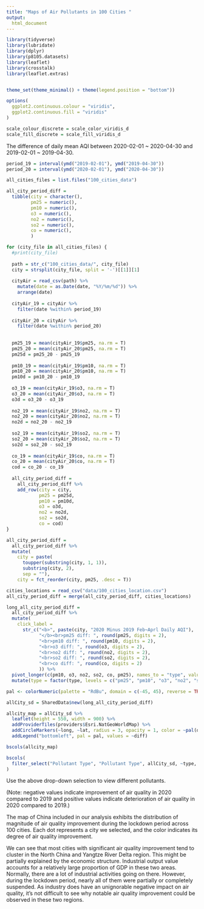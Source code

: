 ```yaml
---
title: "Maps of Air Pollutants in 100 Cities "
output: 
  html_document
---
```


```r
library(tidyverse)
library(lubridate)
library(dplyr)
library(p8105.datasets)
library(leaflet)
library(crosstalk)
library(leaflet.extras)


theme_set(theme_minimal() + theme(legend.position = "bottom"))

options(
  ggplot2.continuous.colour = "viridis",
  ggplot2.continuous.fill = "viridis"
)

scale_colour_discrete = scale_color_viridis_d
scale_fill_discrete = scale_fill_viridis_d
```


The difference of daily mean AQI between 2020-02-01 ~ 2020-04-30 and 2019-02-01 ~ 2019-04-30.

```r
period_19 = interval(ymd("2019-02-01"), ymd("2019-04-30"))
period_20 = interval(ymd("2020-02-01"), ymd("2020-04-30"))
```


```r
all_cities_files = list.files("100_cities_data")
```


```r
all_city_period_diff = 
  tibble(city = character(),
         pm25 = numeric(),
         pm10 = numeric(),
         o3 = numeric(),
         no2 = numeric(),
         so2 = numeric(),
         co = numeric(),
         )
```

```r
for (city_file in all_cities_files) {
  #print(city_file)
  
  path = str_c("100_cities_data/", city_file)
  city = strsplit(city_file, split = '-')[[1]][1]
  
  cityAir = read_csv(path) %>% 
    mutate(date = as.Date(date, "%Y/%m/%d")) %>%
    arrange(date)
  
  cityAir_19 = cityAir %>% 
    filter(date %within% period_19) 
  
  cityAir_20 = cityAir %>% 
    filter(date %within% period_20)
  
  
  pm25_19 = mean(cityAir_19$pm25, na.rm = T)
  pm25_20 = mean(cityAir_20$pm25, na.rm = T)
  pm25d = pm25_20 - pm25_19
  
  pm10_19 = mean(cityAir_19$pm10, na.rm = T)
  pm10_20 = mean(cityAir_20$pm10, na.rm = T)
  pm10d = pm10_20 - pm10_19
  
  o3_19 = mean(cityAir_19$o3, na.rm = T)
  o3_20 = mean(cityAir_20$o3, na.rm = T)
  o3d = o3_20 - o3_19
  
  no2_19 = mean(cityAir_19$no2, na.rm = T)
  no2_20 = mean(cityAir_20$no2, na.rm = T)
  no2d = no2_20 - no2_19
  
  so2_19 = mean(cityAir_19$so2, na.rm = T)
  so2_20 = mean(cityAir_20$so2, na.rm = T)
  so2d = so2_20 - so2_19
  
  co_19 = mean(cityAir_19$co, na.rm = T)
  co_20 = mean(cityAir_20$co, na.rm = T)
  cod = co_20 - co_19
  
  all_city_period_diff = 
    all_city_period_diff %>% 
    add_row(city = city, 
            pm25 = pm25d,
            pm10 = pm10d,
            o3 = o3d,
            no2 = no2d,
            so2 = so2d,
            co = cod)
}

```


```r
all_city_period_diff = 
  all_city_period_diff %>% 
  mutate(
    city = paste(
      toupper(substring(city, 1, 1)), 
      substring(city, 2), 
      sep = ""),
    city = fct_reorder(city, pm25, .desc = T))
```


```r
cities_locations = read_csv("data/100_cities_location.csv")
all_city_period_diff = merge(all_city_period_diff, cities_locations)
```

```r
long_all_city_period_diff =
  all_city_period_diff %>% 
  mutate(
    click_label = 
      str_c("<b>", paste(city, "2020 Minus 2019 Feb~Aprl Daily AQI"), 
            "</b><br>pm25 diff: ", round(pm25, digits = 2), 
            "<br>pm10 diff: ", round(pm10, digits = 2),
            "<br>o3 diff: ", round(o3, digits = 2),
            "<br>no2 diff: ", round(no2, digits = 2),
            "<br>so2 diff: ", round(so2, digits = 2),
            "<br>co diff: ", round(co, digits = 2)
            )) %>%
  pivot_longer(c(pm10, o3, no2, so2, co, pm25), names_to = "type", values_to = "diff") %>% 
  mutate(type = factor(type, levels = c("pm25", "pm10", "o3", "no2", "so2", "co")))
```


```r
pal <- colorNumeric(palette = "RdBu", domain = c(-45, 45), reverse = TRUE)

allCity_sd = SharedData$new(long_all_city_period_diff)

allcity_map = allCity_sd %>% 
  leaflet(height = 550, width = 900) %>% 
  addProviderTiles(providers$Esri.NatGeoWorldMap) %>% 
  addCircleMarkers(~long, ~lat, radius = 3, opacity = 1, color = ~pal(diff), popup = ~click_label) %>% 
  addLegend("bottomleft", pal = pal, values = ~diff)
```


```r
bscols(allcity_map)

bscols(
  filter_select("Pollutant Type", "Pollutant Type", allCity_sd, ~type, multiple = F)
)
```
Use the above drop-down selection to view different pollutants.  
  

(Note: negative values indicate improvement of air quality in 2020 compared to 2019 and positive values indicate deterioration of air quality in 2020 compared to 2019.)

The map of China included in our analysis exhibits the distribution of magnitude of air quality improvement during the lockdown period across 100 cities. Each dot represents a city we selected, and the color indicates its degree of air quality improvement. 

We can see that most cities with significant air quality improvement tend to cluster in the North China and Yangtze River Delta region. This might be partially explained by the economic structure. Industrial output value accounts for a relatively large proportion of GDP in these two areas. Normally, there are a lot of industrial activities going on there. However, during the lockdown period, nearly all of them were partially or completely suspended. As industry does have an unignorable negative impact on air quality, it’s not difficult to see why notable air quality improvement could be observed in these two regions.




